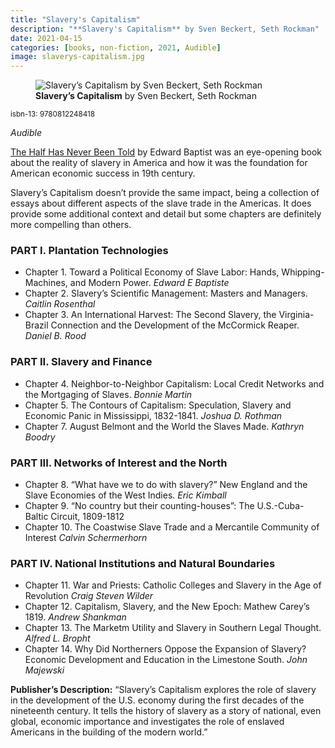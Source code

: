 ```yaml
---
title: "Slavery's Capitalism"
description: "**Slavery's Capitalism** by Sven Beckert, Seth Rockman"
date: 2021-04-15
categories: [books, non-fiction, 2021, Audible]
image: slaverys-capitalism.jpg
---
```

![**Slavery's Capitalism** by Sven Beckert, Seth Rockman](slaverys-capitalism.jpg){fig-align="left"}

<sup>isbn-13: 9780812248418</sup>

*Audible*

[The Half Has Never Been Told](../2019-04-08-the-half-has-never-been-told/index.qmd)
by Edward Baptist was an eye-opening book about the reality of slavery in America
and how it was the foundation for American economic success in 19th century.

Slavery's Capitalism doesn't provide the same impact, being a collection of essays
about different aspects of the slave trade in the Americas. It does provide some
additional context and detail but some chapters are definitely more compelling
than others.

### PART I. Plantation Technologies

- Chapter 1. Toward a Political Economy of Slave Labor: Hands, Whipping-Machines,
and Modern Power. *Edward E Baptiste*
- Chapter 2. Slavery's Scientific Management: Masters and Managers. *Caitlin Rosenthal*
- Chapter 3. An International Harvest: The Second Slavery, the Virginia-Brazil Connection
and the Development of the McCormick Reaper. *Daniel B. Rood*

### PART II. Slavery and Finance

- Chapter 4. Neighbor-to-Neighbor Capitalism: Local Credit Networks and the
Mortgaging of Slaves. *Bonnie Martin*
- Chapter 5. The Contours of Capitalism: Speculation, Slavery and Economic Panic
in Mississippi, 1832-1841. *Joshua D. Rothman*
- Chapter 7. August Belmont and the World the Slaves Made. *Kathryn Boodry*

### PART III. Networks of Interest and the North

- Chapter 8. "What have we to do with slavery?" New England and the Slave Economies
of the West Indies. *Eric Kimball*
- Chapter 9. "No country but their counting-houses": The U.S.-Cuba-Baltic Circuit, 1809-1812
- Chapter 10. The Coastwise Slave Trade and a Mercantile Community of Interest
*Calvin Schermerhorn*

### PART IV. National Institutions and Natural Boundaries

- Chapter 11. War and Priests: Catholic Colleges and Slavery in the Age of Revolution
*Craig Steven Wilder*
- Chapter 12. Capitalism, Slavery, and the New Epoch: Mathew Carey's 1819. *Andrew Shankman*
- Chapter 13. The Marketm Utility and Slavery in Southern Legal Thought. *Alfred L. Bropht*
- Chapter 14. Why Did Northerners Oppose the Expansion of Slavery? Economic Development
and Education in the Limestone South. *John Majewski*

**Publisher's Description:**
"Slavery's Capitalism explores the role of slavery in the development of the
U.S. economy during the first decades of the nineteenth century. It tells
the history of slavery as a story of national, even global, economic
importance and investigates the role of enslaved Americans in the building
of the modern world."